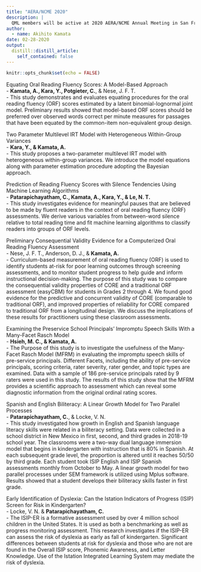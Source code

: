 ```yaml
---
title: "AERA/NCME 2020"
description: |
  QML members will be active at 2020 AERA/NCME Annual Meeting in San Francisco: April 16 - 21, 2020. Here is the list of presentations by QML members.
author:
  - name: Akihito Kamata
date: 02-28-2020
output:
  distill::distill_article:
    self_contained: false
---
```


```r
knitr::opts_chunk$set(echo = FALSE)
```

Equating Oral Reading Fluency Scores: A Model-Based Approach  
    - **Kamata, A., Kara, Y., Potgieter, C.**, & Nese, J. F. T.  
        - This study demonstrates and evaluates equating procedures for the oral reading fluency (ORF) scores estimated by a latent binomial-lognormal joint model. Preliminary results showed that model-based ORF scores should be preferred over observed words correct per minute measures for passages that have been equated by the common-item non-equivalent group design.  

Two Parameter Multilevel IRT Model with Heterogeneous Within-Group Variances  
    - **Kara, Y., & Kamata, A.**  
        - This study proposes a two-parameter multilevel IRT model with heterogeneous within-group variances. We introduce the model equations along with parameter estimation procedure adopting the Bayesian approach.  
        
Prediction of Reading Fluency Scores with Silence Tendencies Using Machine Learning Algorithms  
    - **Patarapichayatham, C., Kamata, A., Kara, Y., & Le, N. T.**  
        - This study investigates evidence for meaningful pauses that are believed to be made by fluent readers in the context of oral reading fluency (ORF) assessments. We derive various variables from between-word silence relative to total reading time and fit machine learning algorithms to classify readers into groups of ORF levels.  

Preliminary Consequential Validity Evidence for a Computerized Oral Reading Fluency Assessment  
    - Nese, J. F. T., Anderson, D. J., & **Kamata, A.**  
        - Curriculum-based measurement of oral reading fluency (ORF) is used to identify students at-risk for poor learning outcomes through screening assessments, and to monitor student progress to help guide and inform instructional decision-making. The purpose of this study was to compare the consequential validity properties of CORE and a traditional ORF assessment (easyCBM) for students in Grades 2 through 4. We found good evidence for the predictive and concurrent validity of CORE (comparable to traditional ORF), and improved properties of reliability for CORE compared to traditional ORF from a longitudinal design. We discuss the implications of these results for practitioners using these classroom assessments.  

Examining the Preservice School Principals' Impromptu Speech Skills With a Many-Facet Rasch Model  
    - **Hsieh, M. C., & Kamata, A.**  
        - The Purpose of this study is to investigate the usefulness of the Many-Facet Rasch Model (MFRM) in evaluating the impromptu speech skills of pre-service principals. Different Facets, including the ability of pre-service principals, scoring criteria, rater severity, rater gender, and topic types are examined. Data with a sample of 186 pre-service principals rated by 9 raters were used in this study. The results of this study show that the MFRM provides a scientific approach to assessment which can reveal some diagnostic information from the original ordinal rating scores.  
        
Spanish and English Biliteracy: A Linear Growth Model for Two Parallel Processes  
    - **Patarapichayatham, C.**, & Locke, V. N.  
        - This study investigated how growth in English and Spanish language literacy skills were related in a biliteracy setting. Data were collected in a school district in New Mexico in first, second, and third grades in 2018-19 school year. The classrooms were a two-way dual language immersion model that begins in kindergarten with instruction that is 80% in Spanish. At each subsequent grade level, the proportion is altered until it reaches 50/50 by third grade. Each student took ISIP English and ISIP Spanish assessments monthly from October to May. A linear growth model for two parallel processes under SEM framework is utilized using Mplus software. Results showed that a student develops their biliteracy skills faster in first grade.  
        
Early Identification of Dyslexia: Can the Istation Indicators of Progress (ISIP) Screen for Risk in Kindergarten?  
    - Locke, V. N. & **Patarapichayatham, C.**  
        - The ISIP-ER is a formative assessment used by over 4 million school children in the United States. It is used as both a benchmarking as well as progress monitoring assessment. This research investigates if the ISIP-ER can assess the risk of dyslexia as early as fall of kindergarten. Significant differences between students at risk for dyslexia and those who are not are found in the Overall ISIP score, Phonemic Awareness, and Letter Knowledge. Use of the Istation Integrated Learning System may mediate the risk of dyslexia.  